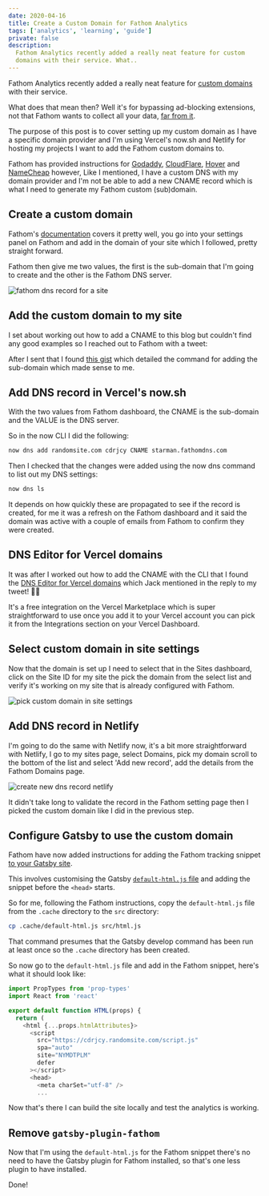 ```yaml
---
date: 2020-04-16
title: Create a Custom Domain for Fathom Analytics
tags: ['analytics', 'learning', 'guide']
private: false
description:
  Fathom Analytics recently added a really neat feature for custom
  domains with their service. What..
---
```


Fathom Analytics recently added a really neat feature for [custom
domains] with their service.

What does that mean then? Well it's for bypassing ad-blocking
extensions, not that Fathom wants to collect all your data, [far from
it].

The purpose of this post is to cover setting up my custom domain as I
have a specific domain provider and I'm using Vercel's now.sh and
Netlify for hosting my projects I want to add the Fathom custom
domains to.

Fathom has provided instructions for [Godaddy], [CloudFlare], [Hover]
and [NameCheap] however, Like I mentioned, I have a custom DNS with my
domain provider and I'm not be able to add a new CNAME record which is
what I need to generate my Fathom custom (sub)domain.

## Create a custom domain

Fathom's [documentation] covers it pretty well, you go into your
settings panel on Fathom and add in the domain of your site which I
followed, pretty straight forward.

Fathom then give me two values, the first is the sub-domain that I'm
going to create and the other is the Fathom DNS server.

![fathom dns record for a site]

## Add the custom domain to my site

I set about working out how to add a CNAME to this blog but couldn't
find any good examples so I reached out to Fathom with a tweet:

<Tweet tweetLink="spences10/status/1250786419536277505" />

After I sent that I found [this gist] which detailed the command for
adding the sub-domain which made sense to me.

## Add DNS record in Vercel's now.sh

With the two values from Fathom dashboard, the CNAME is the sub-domain
and the VALUE is the DNS server.

So in the now CLI I did the following:

```bash
now dns add randomsite.com cdrjcy CNAME starman.fathomdns.com
```

Then I checked that the changes were added using the now dns command
to list out my DNS settings:

```bash
now dns ls
```

It depends on how quickly these are propagated to see if the record is
created, for me it was a refresh on the Fathom dashboard and it said
the domain was active with a couple of emails from Fathom to confirm
they were created.

## DNS Editor for Vercel domains

It was after I worked out how to add the CNAME with the CLI that I
found the [DNS Editor for Vercel domains] which Jack mentioned in the
reply to my tweet! 🤦‍♂

It's a free integration on the Vercel Marketplace which is super
straightforward to use once you add it to your Vercel account you can
pick it from the Integrations section on your Vercel Dashboard.

## Select custom domain in site settings

Now that the domain is set up I need to select that in the Sites
dashboard, click on the Site ID for my site the pick the domain from
the select list and verify it's working on my site that is already
configured with Fathom.

![pick custom domain in site settings]

## Add DNS record in Netlify

I'm going to do the same with Netlify now, it's a bit more
straightforward with Netlify, I go to my sites page, select Domains,
pick my domain scroll to the bottom of the list and select 'Add new
record', add the details from the Fathom Domains page.

![create new dns record netlify]

It didn't take long to validate the record in the Fathom setting page
then I picked the custom domain like I did in the previous step.

## Configure Gatsby to use the custom domain

Fathom have now added instructions for adding the Fathom tracking
snippet [to your Gatsby site].

This involves customising the Gatsby [`default-html.js` file] and
adding the snippet before the `<head>` starts.

So for me, following the Fathom instructions, copy the
`default-html.js` file from the `.cache` directory to the `src`
directory:

```bash
cp .cache/default-html.js src/html.js
```

That command presumes that the Gatsby develop command has been run at
least once so the `.cache` directory has been created.

So now go to the `default-html.js` file and add in the Fathom snippet,
here's what it should look like:

```js
import PropTypes from 'prop-types'
import React from 'react'

export default function HTML(props) {
  return (
    <html {...props.htmlAttributes}>
      <script
        src="https://cdrjcy.randomsite.com/script.js"
        spa="auto"
        site="NYMDTPLM"
        defer
      ></script>
      <head>
        <meta charSet="utf-8" />
        ...
```

Now that's there I can build the site locally and test the analytics
is working.

## Remove `gatsby-plugin-fathom`

Now that I'm using the `default-html.js` for the Fathom snippet
there's no need to have the Gatsby plugin for Fathom installed, so
that's one less plugin to have installed.

Done!

[custom domains]: https://usefathom.com/blog/bypass-adblockers
[far from it]: https://usefathom.com/blog/bypass-adblockers
[documentation]: https://usefathom.com/support/custom-domains
[godaddy]: https://ca.godaddy.com/help/add-a-cname-record-19236
[cloudflare]:
  https://support.cloudflare.com/hc/en-us/articles/360020615111-Configuring-a-CNAME-setup
[hover]:
  https://help.hover.com/hc/en-us/articles/217282457-Managing-DNS-records-#h_5eab4aa7-b044-4cc6-a3c0-5869f583edc8
[namecheap]:
  https://www.namecheap.com/support/knowledgebase/article.aspx/9646/2237/how-to-create-a-cname-record-for-your-domain
[this gist]:
  https://gist.github.com/jaydenseric/f4147d7d9788d1f46b30e4ac7b57e6b2
[dns editor for vercel domains]: https://vercel.com/integrations/dns
[fathom dns record for a site]: ./fathom-dns-record-for-site.png
[pick custom domain in site settings]:
  ./pick-custom-domain-in-site-settings.png
[create new dns record netlify]: ./create-new-dns-record-netlify.png
[to your gatsby site]: https://usefathom.com/integrations/gatsbyjs
[`default-html.js` file]: https://www.gatsbyjs.org/docs/custom-html/
